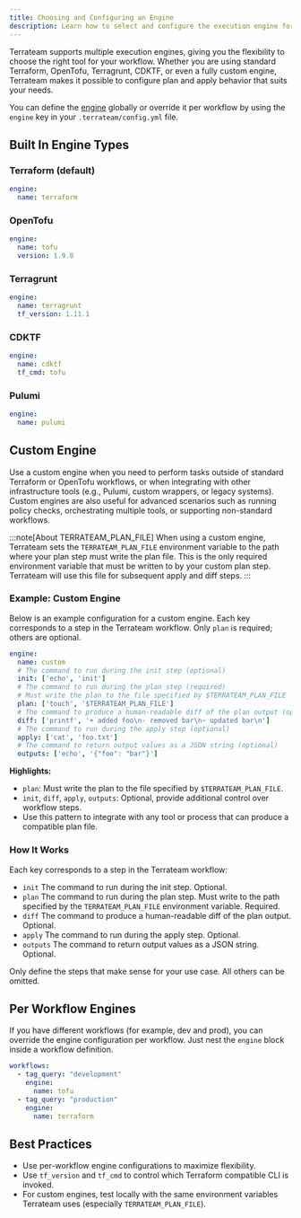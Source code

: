 ```yaml
---
title: Choosing and Configuring an Engine
description: Learn how to select and configure the execution engine for plans and applies in Terrateam
---
```

Terrateam supports multiple execution engines, giving you the flexibility to choose the right tool for your workflow. Whether you are using standard Terraform, OpenTofu, Terragrunt, CDKTF, or even a fully custom engine, Terrateam makes it possible to configure plan and apply behavior that suits your needs.

You can define the [engine](/configuration-reference/engine) globally or override it per workflow by using the `engine` key in your `.terrateam/config.yml` file.

## Built In Engine Types

### Terraform (default)
```yaml
engine:
  name: terraform
```

### OpenTofu
```yaml
engine:
  name: tofu
  version: 1.9.0
```

### Terragrunt
```yaml
engine:
  name: terragrunt
  tf_version: 1.11.1
```

### CDKTF
```yaml
engine:
  name: cdktf
  tf_cmd: tofu
```

### Pulumi
```yaml
engine:
  name: pulumi
```

## Custom Engine

Use a custom engine when you need to perform tasks outside of standard Terraform or OpenTofu workflows, or when integrating with other infrastructure tools (e.g., Pulumi, custom wrappers, or legacy systems). Custom engines are also useful for advanced scenarios such as running policy checks, orchestrating multiple tools, or supporting non-standard workflows.

:::note[About TERRATEAM_PLAN_FILE]
When using a custom engine, Terrateam sets the `TERRATEAM_PLAN_FILE` environment variable to the path where your plan step must write the plan file. This is the only required environment variable that must be written to by your custom plan step. Terrateam will use this file for subsequent apply and diff steps.
:::

### Example: Custom Engine

Below is an example configuration for a custom engine. Each key corresponds to a step in the Terrateam workflow. Only `plan` is required; others are optional.

```yaml
engine:
  name: custom
  # The command to run during the init step (optional)
  init: ['echo', 'init']
  # The command to run during the plan step (required)
  # Must write the plan to the file specified by $TERRATEAM_PLAN_FILE
  plan: ['touch', '$TERRATEAM_PLAN_FILE']
  # The command to produce a human-readable diff of the plan output (optional)
  diff: ['printf', '+ added foo\n- removed bar\n~ updated bar\n']
  # The command to run during the apply step (optional)
  apply: ['cat', 'foo.txt']
  # The command to return output values as a JSON string (optional)
  outputs: ['echo', '{"foo": "bar"}']
```

**Highlights:**
- `plan`: Must write the plan to the file specified by `$TERRATEAM_PLAN_FILE`.
- `init`, `diff`, `apply`, `outputs`: Optional, provide additional control over workflow steps.
- Use this pattern to integrate with any tool or process that can produce a compatible plan file.

### How It Works
Each key corresponds to a step in the Terrateam workflow:

* `init` The command to run during the init step. Optional.
* `plan` The command to run during the plan step. Must write to the path specified by the `TERRATEAM_PLAN_FILE` environment variable. Required.
* `diff` The command to produce a human-readable diff of the plan output. Optional.
* `apply` The command to run during the apply step. Optional.
* `outputs` The command to return output values as a JSON string. Optional.

Only define the steps that make sense for your use case. All others can be omitted.

## Per Workflow Engines
If you have different workflows (for example, dev and prod), you can override the engine configuration per workflow. Just nest the `engine` block inside a workflow definition.

```yaml
workflows:
  - tag_query: "development"
    engine:
      name: tofu
  - tag_query: "production"
    engine:
      name: terraform
```

## Best Practices
* Use per-workflow engine configurations to maximize flexibility.
* Use `tf_version` and `tf_cmd` to control which Terraform compatible CLI is invoked.
* For custom engines, test locally with the same environment variables Terrateam uses (especially `TERRATEAM_PLAN_FILE`).
